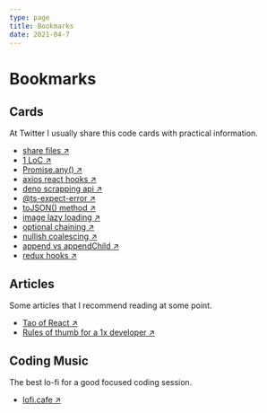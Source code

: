```yaml
---
type: page
title: Bookmarks
date: 2021-04-7
---
```


# Bookmarks

## Cards

At Twitter I usually share this code cards with practical information.

- [share files ↗ ](https://twitter.com/lndgalante/status/1397576166538686466)
- [1 LoC ↗ ](https://twitter.com/lndgalante/status/1391782613585596416)
- [Promise.any() ↗ ](https://twitter.com/lndgalante/status/1386713959110168581)
- [axios react hooks ↗ ](https://twitter.com/lndgalante/status/1385266626149421056)
- [deno scrapping api ↗ ](https://twitter.com/lndgalante/status/1380555475075411973)
- [@ts-expect-error ↗ ](https://twitter.com/lndgalante/status/1377972650992107520)
- [toJSON() method ↗ ](https://twitter.com/lndgalante/status/1375473023894102018)
- [image lazy loading ↗ ](https://twitter.com/lndgalante/status/1370039387069759491)
- [optional chaining ↗ ](https://twitter.com/lndgalante/status/1367864046888902659)
- [nullish coalescing ↗ ](https://twitter.com/lndgalante/status/1367138430640156683)
- [append vs appendChild ↗ ](https://twitter.com/lndgalante/status/1365349762522902530)
- [redux hooks ↗ ](https://twitter.com/lndgalante/status/1365055894875222016)

## Articles

Some articles that I recommend reading at some point.

- [Tao of React ↗ ](https://alexkondov.com/tao-of-react)
- [Rules of thumb for a 1x developer ↗ ](https://muldoon.cloud/programming/2020/04/17/programming-rules-thumb.html?ck_subscriber_id=784741156)

## Coding Music

The best lo-fi for a good focused coding session.

- [lofi.cafe ↗ ](https://lofi.cafe)
